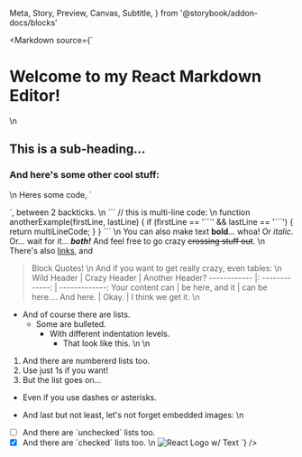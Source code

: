   Meta,
  Story,
  Preview,
  Canvas,
  Subtitle,
} from '@storybook/addon-docs/blocks'

<Meta title="Components/Markdown" />

<Markdown
  source={`
# Welcome to my React Markdown Editor!
\n
## This is a sub-heading...
### And here's some other cool stuff:
\n
Heres some code, \`<div ></div>\`, between 2 backticks.
\n
\`\`\`
// this is multi-line code:
\n
function anotherExample(firstLine, lastLine) {
    if (firstLine == '\`\`\`' && lastLine == '\`\`\`') {
      return multiLineCode;
  }
}
\`\`\`
\n
You can also make text **bold**... whoa!
Or _italic_.
Or... wait for it... **_both!_**
And feel free to go crazy ~~crossing stuff out~~.
\n
There's also [links](https://www.freecodecamp.com), and
> Block Quotes!
\n
And if you want to get really crazy, even tables:
\n
Wild Header | Crazy Header | Another Header?
------------ |: -------------: | -------------:
Your content can | be here, and it | can be here....
And here. | Okay. | I think we get it.
\n
- And of course there are lists.
  - Some are bulleted.
      - With different indentation levels.
        - That look like this.
\n
\n
1. And there are numbererd lists too.
1. Use just 1s if you want!
1. But the list goes on...
- Even if you use dashes or asterisks.
* And last but not least, let's not forget embedded images:
\n
- [ ] And there are \`unchecked\` lists too.
- [x] And there are \`checked\` lists too.
\n
![React Logo w/ Text](https://goo.gl/Umyytc)
`}
/>
